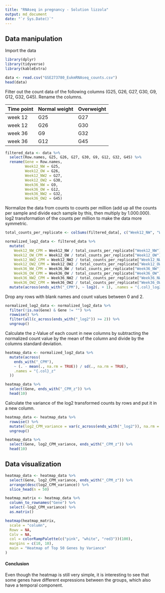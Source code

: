 ```yaml
---
title: "RNAseq in pregnancy - Solution lizzola"
output: md_document
date: "`r Sys.Date()`"
---
```


## Data manipulation

Import the data
```r
library(dplyr)
library(tidyverse)
library(kableExtra)

data <- read.csv("GSE273780_EukmRNAseq_counts.csv")
head(data)
```

Filter out the count data of the following columns (G25, G26, G27, G30, G9, G12, G32, G45). Rename the columns.

 Time point | Normal weight | Overweight
----------|----------|---------
 week 12 | G25 | G27
 week 12 | G26| G30
 week 36 | G9 | G32
 week 36 | G12 | G45
```r
filtered_data <- data %>%
  select(Row.names, G25, G26, G27, G30, G9, G12, G32, G45) %>%
  rename(Gene = Row.names, 
         Week12_NW = G25, 
         Week12_OW = G26, 
         Week12_NW2 = G27, 
         Week12_OW2 = G30, 
         Week36_NW = G9, 
         Week36_OW = G12, 
         Week36_NW2 = G32, 
         Week36_OW2 = G45)

```

Normalize the data from counts to counts per million (add up all the counts per sample and divide each sample by this, then multiply by 1.000.000).
log2 transformation of the counts per million to make the data more symmetric.
```r
total_counts_per_replicate <- colSums(filtered_data[, c("Week12_NW", "Week12_OW", "Week12_NW2", "Week12_OW2", "Week36_NW", "Week36_OW", "Week36_NW2", "Week36_OW2")], na.rm = TRUE)

normalized_log2_data <- filtered_data %>%
  mutate(
    Week12_NW_CPM = Week12_NW / total_counts_per_replicate["Week12_NW"] * 1e6,
    Week12_OW_CPM = Week12_OW / total_counts_per_replicate["Week12_OW"] * 1e6,
    Week12_NW2_CPM = Week12_NW2 / total_counts_per_replicate["Week12_NW2"] * 1e6,
    Week12_OW2_CPM = Week12_OW2 / total_counts_per_replicate["Week12_OW2"] * 1e6,
    Week36_NW_CPM = Week36_NW / total_counts_per_replicate["Week36_NW"] * 1e6,
    Week36_OW_CPM = Week36_OW / total_counts_per_replicate["Week36_OW"] * 1e6,
    Week36_NW2_CPM = Week36_NW2 / total_counts_per_replicate["Week36_NW2"] * 1e6,
    Week36_OW2_CPM = Week36_OW2 / total_counts_per_replicate["Week36_OW2"] * 1e6) %>%
  mutate(across(ends_with("_CPM"), ~ log2(. + 1), .names = "{.col}_log2"))

```

Drop any rows with blank names and count values between 0 and 2.
```r
normalized_log2_data <- normalized_log2_data %>%
  filter(!is.na(Gene) & Gene != "") %>%
  rowwise() %>%
  filter(all(c_across(ends_with("_log2")) >= 2)) %>%
  ungroup()

```

Calculate the z-Value of each count in new columns by subtracting the normalized count value by the mean of the column and divide by the columns standard deviation.
```r
heatmap_data <- normalized_log2_data %>%
  mutate(across(
    ends_with("_CPM"),
    ~ (. - mean(., na.rm = TRUE)) / sd(., na.rm = TRUE),
    .names = "{.col}_z"
  ))

heatmap_data %>%
  select(Gene, ends_with("_CPM_z")) %>%
  head(10)
```

Calculate the variance of the log2 transformed counts by rows and put it in a new column.
```r
heatmap_data <- heatmap_data %>%
  rowwise() %>%
  mutate(log2_CPM_variance = var(c_across(ends_with("_log2")), na.rm = TRUE)) %>%
  ungroup()

heatmap_data %>%
  select(Gene, log2_CPM_variance, ends_with("_CPM_z")) %>%
  head(10)

```

## Data visualization

```r

heatmap_data <- heatmap_data %>%
  select(Gene, log2_CPM_variance, ends_with("_CPM_z")) %>%
  arrange(desc(log2_CPM_variance)) %>%
  slice_head(n = 50)

heatmap_matrix <- heatmap_data %>%
  column_to_rownames("Gene") %>%
  select(-log2_CPM_variance) %>%
  as.matrix()

heatmap(heatmap_matrix,
  scale = "column",
  Rowv = NA,
  Colv = NA,
  col = colorRampPalette(c("pink", "white", "red3"))(100),
  margins = c(10, 10),
  main = "Heatmap of Top 50 Genes by Variance"
)

```  


#### Conclusion
Even though the heatmap is still very simple, it is interesting to see that some genes have different expressions between the groups, which also have a temporal component.
